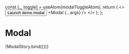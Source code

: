 
<Meta title="Components/Modal" component={Modal} />

  const [_, toggle] = useAtom(modalToggleAtom);
  return (
    <>
      <Button variant="primary" onClick={toggle}>
        Launch demo modal
      </Button>
      <Modal {...args} />
    </>
  );
};

# Modal

<Canvas>
  <Story name="default">{ModalStory.bind({})}</Story>
</Canvas>
